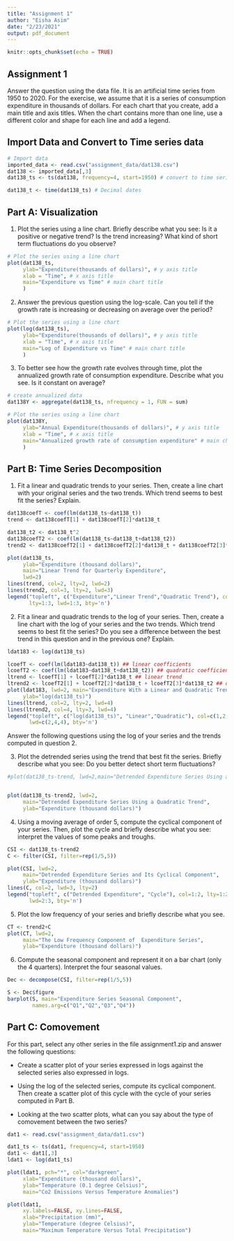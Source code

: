 ```yaml
---
title: "Assignment 1"
author: "Eisha Asim"
date: "2/23/2021"
output: pdf_document
---
```


```r
knitr::opts_chunk$set(echo = TRUE)
```

## Assignment 1

Answer the question using the data file. It is an artificial time series from 1950 to 2020. For the exercise, we assume that it is a series of consumption expenditure in thousands of dollars. For each chart that you create, add a main title and axis titles. When the chart contains more than one line, use a different color and shape for each line and add a legend.

## Import Data and Convert to Time series data 

```r
# Import data
imported_data <- read.csv("assignment_data/dat138.csv")
dat138 <- imported_data[,3]
dat138_ts <- ts(dat138, frequency=4, start=1950) # convert to time series object

dat138_t <- time(dat138_ts) # Decimal dates
```


## Part A: Visualization
1. Plot the series using a line chart. Briefly describe what you see: Is it a positive or negative trend? Is the trend increasing? What kind of short term fluctuations do you observe?

```r
# Plot the series using a line chart
plot(dat138_ts,
     ylab="Expenditure(thousands of dollars)", # y axis title
     xlab = "Time", # x axis title
     main="Expenditure vs Time" # main chart title
     )

```


2. Answer the previous question using the log-scale. Can you tell if the growth rate is increasing or decreasing on average over the period?

```r
# Plot the series using a line chart
plot(log(dat138_ts),
     ylab="Expenditure(thousands of dollars)", # y axis title
     xlab = "Time", # x axis title
     main="Log of Expenditure vs Time" # main chart title
     )
```


3. To better see how the growth rate evolves through time, plot the annualized growth rate of consumption expenditure. Describe what you see. Is it constant on average?

```r
# create annualized data
dat138Y <- aggregate(dat138_ts, nfrequency = 1, FUN = sum)

# Plot the series using a line chart
plot(dat138Y,
     ylab="Annual Expenditure(thousands of dollars)", # y axis title
     xlab = "Time", # x axis title
     main="Annualized growth rate of consumption expenditure" # main chart title
     )

```


## Part B: Time Series Decomposition

1. Fit a linear and quadratic trends to your series. Then, create a line chart with your original series and the two trends. Which trend seems to best fit the series? Explain.

```r
dat138coefT <- coef(lm(dat138_ts~dat138_t))
trend <- dat138coefT[1] + dat138coefT[2]*dat138_t

dat138_t2 <- dat138_t^2
dat138coefT2 <- coef(lm(dat138_ts~dat138_t+dat138_t2))
trend2 <- dat138coefT2[1] + dat138coefT2[2]*dat138_t + dat138coefT2[3]*dat138_t2

plot(dat138_ts,
     ylab="Expenditure (thousand dollars)",
     main="Linear Trend for Quarterly Expenditure",
     lwd=2)
lines(trend, col=2, lty=2, lwd=2)
lines(trend2, col=3, lty=2, lwd=3)
legend("topleft", c("Expenditure","Linear Trend","Quadratic Trend"), col=1:3,
       lty=1:3, lwd=1:3, bty='n')
```

2. Fit a linear and quadratic trends to the log of your series. Then, create a line chart with the log of your series and the two trends. Which trend seems to best fit the series? Do you see a difference between the best trend in this question and in the previous one? Explain.

```r
ldat183 <- log(dat138_ts)

lcoefT <- coef(lm(ldat183~dat138_t)) ## linear coefficients
lcoefT2 <- coef(lm(ldat183~dat138_t+dat138_t2)) ## quadratic coefficients
ltrend <- lcoefT[1] + lcoefT[2]*dat138_t ## linear trend
ltrend2 <- lcoefT2[1] + lcoefT2[2]*dat138_t + lcoefT2[3]*dat138_t2 ## quadratic trend
plot(ldat183, lwd=2, main="Expenditure With a Linear and Quadratic Trends (Log-Scale)",
     ylab="log(dat138_ts)")
lines(ltrend, col=2, lty=2, lwd=4)
lines(ltrend2, col=4, lty=3, lwd=4)
legend("topleft", c("log(dat138_ts)", "Linear","Quadratic"), col=c(1,2,4), lty=1:3,
       lwd=c(2,4,4), bty='n')
```


Answer the following questions using the log of your series and the trends computed in question 2.

3. Plot the detrended series using the trend that best fit the series. Briefly describe what you see: Do you better detect short term fluctuations?

```r
#plot(dat138_ts-trend, lwd=2,main="Detrended Expenditure Series Using a Linear Trend", #ylab="Expenditure (thousand dollars)")


plot(dat138_ts-trend2, lwd=2,
     main="Detrended Expenditure Series Using a Quadratic Trend",
     ylab="Expenditure (thousand dollars)")


```

4. Using a moving average of order 5, compute the cyclical component of your series. Then, plot the cycle and briefly describe what you see: interpret the values of some peaks and troughs.

```r
CSI <- dat138_ts-trend2
C <- filter(CSI, filter=rep(1/5,5))

plot(CSI, lwd=2,
     main="Detrended Expenditure Series and Its Cyclical Component",
     ylab="Expenditure (thousand dollars)")
lines(C, col=2, lwd=3, lty=2)
legend("topleft", c("Detrended Expenditure", "Cycle"), col=1:2, lty=1:2,
       lwd=2:3, bty='n') 
```


5. Plot the low frequency of your series and briefly describe what you see.

```r
CT <- trend2+C
plot(CT, lwd=2,
     main="The Low Frequency Component of  Expenditure Series",
     ylab="Expenditure (thousand dollars)") 
```

6. Compute the seasonal component and represent it on a bar chart (only the 4 quarters). Interpret the four seasonal values.

```r
Dec <- decompose(CSI, filter=rep(1/5,5))

S <- Dec$figure 
barplot(S, main="Expenditure Series Seasonal Component",
        names.arg=c("Q1","Q2","Q3","Q4"))
```


## Part C: Comovement

For this part, select any other series in the file assignment1.zip and answer the following questions:

* Create a scatter plot of your series expressed in logs against the selected series also expressed in logs.

* Using the log of the selected series, compute its cyclical component. Then create a scatter plot of this cycle with the cycle of your series computed in Part B.

* Looking at the two scatter plots, what can you say about the type of comovement between the two series?


```r
dat1 <- read.csv("assignment_data/dat1.csv")

dat1_ts <- ts(dat1, frequency=4, start=1950)
dat1 <- dat1[,3]
ldat1 <- log(dat1_ts)

plot(ldat1, pch="*", col="darkgreen",
     xlab="Expenditure (thousand dollars)",
     ylab="Temperature (0.1 degree Celsius)",
     main="Co2 Emissions Versus Temperature Anomalies")
```


```r
plot(ldat1,
     xy.labels=FALSE, xy.lines=FALSE,
     xlab="Precipitation (mm)",
     ylab="Temperature (degree Celsius)",
     main="Maximum Temperature Versus Total Precipitation")
```











